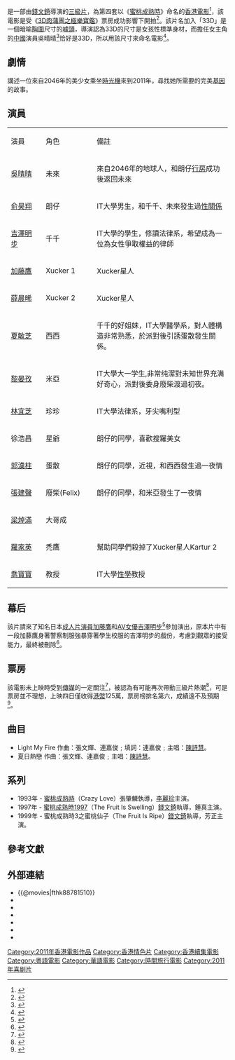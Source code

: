 {{otheruses|subject=2011年香港電影《蜜桃成熟時33D》 |other=其他同名作品|蜜桃成熟時 }}
{{Infobox Film
| name               = 蜜桃成熟時33D
| original_name      = {{lang|en|The 33D Invader}}
| image              = The 33D Invader.jpg
| image_size         = 
| caption            =海報
| director           = [[錢文錡|錢文錡]]
| writer  <!-- 編劇 --> = 陳尚存
| starring           = 吳晴晴<br />[[加藤鷹|加藤鷹]]<br />[[吉澤明步|吉澤明步]]<br />晨晞<br />陳俊言<br />[[林依錡|林宜芝]]<br />[[羅家英|羅家英]]<br /> 黎晏孜  <br />夏敏芝
| music            =張文輝、連嘉俊
| visual effect supervisor   = [[莫浩新|莫浩新]]、[[曹展能|曹展能]]
| editing          = [[李家榮|李家榮]]
| studio           = 名威影業有限公司
| distributor      = 千勛企業
| released         = {{HKG}}：{{start date|2011|10|6}}<br>{{TWN}}：{{start date|2012|4|6}} 
| rate             = {{HKG}}：III
| runtime          = 82分鐘
| country          = {{HK}}
| language         = [[粵語|粵語]]、[[國語|國語]]
| imdb_id          = tt2084885
| amg_id           = 
| budget           = [[港幣|港幣]]1,250,000（首四日累積票房）
| gross            = 
| preceded_by      = 蜜桃成熟時3之蜜桃仙子
| followed_by      = 
}}
{{engname|《蜜桃成熟時33D》|The 33D Invader}}是一部由[[錢文錡|錢文錡]]導演的[[三級片|三級片]]，為第四套以《[[蜜桃成熟時_(1993年)|蜜桃成熟時]]》命名的[[香港電影|香港電影]]<ref>{{Cite web |url=http://www.hkfilmblog.com/archives/2380 |title=過去的《蜜桃成熟時》 |access-date=2018-04-25 |archive-date=2020-08-15 |archive-url=https://web.archive.org/web/20200815143515/https://www.hkfilmblog.com/archives/2380 |dead-url=no }}</ref>，該電影是受《[[3D肉蒲團之極樂寶鑑|3D肉蒲團之極樂寶鑑]]》票房成功影響下開拍<ref>{{Cite web |url=http://magazine.chinatimes.com/cn/ctweekly/20120318001703-300106 |title=打敗加藤鷹的台灣男星　進軍偶像劇 |access-date=2018-04-25 |archive-date=2018-06-22 |archive-url=https://web.archive.org/web/20180622192738/http://magazine.chinatimes.com/cn/ctweekly/20120318001703-300106 |dead-url=no }}</ref>。該片名加入「33D」是一個暗喻[[胸圍|胸圍]]尺寸的[[宣傳|噱頭]]，導演認為33D的尺寸是女孩性標準身材，而擔任女主角的[[中國|中國]]演員吳晴晴<ref>{{Cite web |url=http://ent.qq.com/a/20110913/000204.htm |title=專訪《蜜桃成熟時33D》吳晴晴：做最真的自己 |access-date=2018-04-25 |archive-date=2020-08-15 |archive-url=https://web.archive.org/web/20200815150110/https://ent.qq.com/a/20110913/000204.htm |dead-url=no }}</ref>恰好是33D，所以用該尺寸來命名電影<ref>{{Cite web |url=http://news.mtime.com/2011/09/09/1470024.html |title=專訪錢文錡：蜜桃33D再嘗禁果 讓觀眾很滿足 |access-date=2018-04-25 |archive-date=2019-01-27 |archive-url=https://web.archive.org/web/20190127152949/http://news.mtime.com/2011/09/09/1470024.html |dead-url=no }}</ref>。

== 劇情 ==
講述一位來自2046年的美少女乘坐[[時光機|時光機]]來到2011年，尋找她所需要的完美[[基因|基因]]的故事。

== 演員 ==
{|class="wikitable " width="57%"
|- style="background:cornflowerblue; color:white" align=center
|style="width:1%"|演員||style="width:1%"|角色||style="width:5%"|備註
|-
|[[吳晴晴|吳晴晴]]||未來||來自2046年的地球人，和朗仔[[行房|行房]]成功後返回未來
|-
|[[俞昊翔|俞昊翔]]|| 朗仔 || IT大學男生，和千千、未來發生過[[床戲|性關係]]
|-
|[[吉澤明步|吉澤明步]]||千千||IT大學的學生，修讀法律系，希望成為一位為女性爭取權益的律師
|-
|[[加藤鷹|加藤鷹]]||Xucker 1||Xucker星人
|-
|[[薛晨晞|薛晨晞]]||Xucker 2||Xucker星人
|-
|[[夏敏芝|夏敏芝]]||西西||千千的好姐妹，IT大學醫學系，對人體構造非常熟悉，於派對後引誘蛋散發生關係。
|-
|[[黎晏孜|黎晏孜]]||米亞||IT大學大一学生,非常纯潔對未知世界充满好奇心，派對後委身廢柴渡過初夜。
|-
|[[林依錡|林宜芝]]||珍珍||IT大學法律系，牙尖嘴利型
|-
|徐浩昌||星爺||朗仔的同學，喜歡搜羅美女
|-
|[[郭漢柱|郭漢柱]]||蛋散||朗仔的同學，近視，和西西發生過一夜情
|-
|[[張建聲|張建聲]]||廢柴(Felix)||朗仔的同學，和米亞發生了一夜情
|-
|[[梁焯滿|梁焯滿]]||大哥成||
|-
|[[羅家英|羅家英]]||禿鷹||幫助同學們殺掉了Xucker星人Kartur 2
|-
|[[喬寶寶|喬寶寶]]||教授||IT大學[[性學|性學]]教授
|}

==幕后==
該片請來了知名日本[[AV男優|成人片演員]][[加藤鷹|加藤鷹]]和[[AV女優|AV女優]][[吉澤明步|吉澤明步]]<ref>{{Cite web |url=http://ent.sina.com.cn/m/c/2011-08-04/21363378005.shtml |title=探班《蜜桃成熟時》：吉澤明步加藤鷹自曝角色 |access-date=2018-04-25 |archive-date=2018-04-25 |archive-url=https://web.archive.org/web/20180425183910/http://ent.sina.com.cn/m/c/2011-08-04/21363378005.shtml |dead-url=no }}</ref>參加演出，原本片中有一段加藤鷹身著警察制服強暴穿著學生校服的吉澤明步的戲份，考慮到觀眾的接受能力，最終被刪除<ref>{{Cite web |url=http://www.fjsen.com/o/2011-08/25/content_5694153.htm |title=《蜜桃成熟時33D》劇照曝光 刪敏感戲份 |access-date=2012-02-16 |archive-date=2012-02-21 |archive-url=https://web.archive.org/web/20120221183145/http://www.fjsen.com/o/2011-08/25/content_5694153.htm |dead-url=no }}</ref>。

==票房==
該電影未上映時受到[[傳媒|傳媒]]的一定關注<ref>{{Cite web |url=http://ent.qq.com/a/20110815/000113.htm |title=《蜜桃成熟時33D》曝海報 “蜜桃”吳晴晴現身 |access-date=2018-04-25 |archive-date=2020-08-15 |archive-url=https://web.archive.org/web/20200815150950/https://ent.qq.com/a/20110815/000113.htm |dead-url=no }}</ref>，被認為有可能再次帶動三級片熱潮<ref>{{Cite web |url=http://www.yulu1.com/show-23-45065-1.html |title=蜜桃成熟時33D，港產三級片的一次溫熱回潮 影評 第一語錄網 |access-date=2018-04-25 |archive-url=https://web.archive.org/web/20180425183441/http://www.yulu1.com/show-23-45065-1.html |archive-date=2018-04-25 |dead-url=yes }}</ref>，可是票房並不理想，上映四日僅收得[[港幣|港幣]]125萬，票房榜排名第六，成績遠不及預期<ref>{{Cite web |url=http://roll.sohu.com/20111016/n322330115.shtml |title=香港票房綜述：“蜜桃成熟時”不及預期 |access-date=2018-04-25 |archive-date=2020-08-08 |archive-url=https://web.archive.org/web/20200808202630/http://roll.sohu.com/20111016/n322330115.shtml |dead-url=no }}</ref>。

==曲目==
*Light My Fire 作曲：張文輝、連嘉俊﹔填詞：連嘉俊﹔主唱：[[陳詩慧|陳詩慧]]。
*夏日熱戀 作曲：張文輝、連嘉俊﹔主唱：[[陳詩慧|陳詩慧]]。

==系列==
* 1993年 - [[蜜桃成熟時_(1993年)|蜜桃成熟時]]（Crazy Love）張肇麟執導，[[李麗珍|李麗珍]]主演。
* 1997年 - [[蜜桃成熟時1997|蜜桃成熟時1997]]（The Fruit Is Swelling）[[錢文錡|錢文錡]]執導，鍾真主演。
* 1999年 - 蜜桃成熟時3之蜜桃仙子（The Fruit Is Ripe）[[錢文錡|錢文錡]]執導，芳正主演。

== 參考文獻 ==
{{Reflist}}

== 外部連結 ==
*{{@movies|fthk88781510}}
*{{douban}}
*{{Mtime|152849}}
*{{Amg movie|550618}}
*{{rotten-tomatoes|33d_invader}}
*{{hkmdb title|15029}}
*{{imdb title|2084885}}
      
[[Category:2011年香港電影作品|Category:2011年香港電影作品]]
[[Category:香港情色片|Category:香港情色片]]
[[Category:香港續集電影|Category:香港續集電影]]
[[Category:粵語電影|Category:粵語電影]]
[[Category:華語電影|Category:華語電影]]
[[Category:時間旅行電影|Category:時間旅行電影]]
[[Category:2011年喜剧片|Category:2011年喜剧片]]